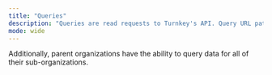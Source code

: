 ```yaml
---
title: "Queries"
description: "Queries are read requests to Turnkey's API. Query URL paths are prefixed with `/public/v1/query`. Queries are not subject to enforcement of the policy engine. All users within an organization can read any data within the organization."
mode: wide
---
```


Additionally, parent organizations have the ability to query data for all of their sub-organizations.
